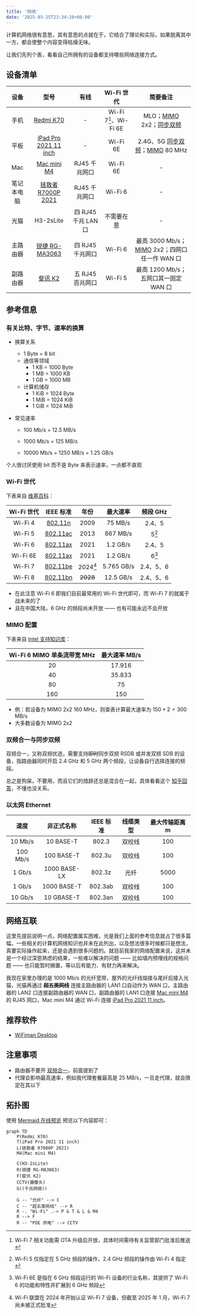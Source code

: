 ```yaml
---
title: '网络'
date: '2025-03-25T23:34:26+08:00'
---
```


计算机网络很有意思，其有意思的点就在于，它结合了理论和实际，如果脱离其中一方，都会使整个内容变得枯燥无味。

让我们先列个表，看看自己所拥有的设备都支持哪些网络连接方式。

## 设备清单

|    设备    |          型号           |        有线         |      Wi-Fi 世代       |                    简要备注                     |
| :--------: | :---------------------: | :-----------------: | :-------------------: | :---------------------------------------------: |
|    手机    |       [Redmi K70]       |          -          | Wi-Fi 7[^1]、Wi-Fi 6E |           MLO；[MIMO] 2x2；[同步双频]           |
|    平板    | [iPad Pro 2021 11 inch] |          -          |       Wi-Fi 6E        |       2.4G、5G [同步双频]；[MIMO] 80 MHz        |
|    Mac     |      [Mac mini M4]      |    RJ45 千兆网口    |       Wi-Fi 6E        |                        -                        |
| 笔记本电脑 |  [拯救者 R7000P 2021]   |    RJ45 千兆网口    |        Wi-Fi 6        |                        -                        |
|    光猫    |        H3-2sLite        | 四 RJ45 千兆 LAN 口 |      不需要在意       |                        -                        |
|  主路由器  |    [锐捷 RG-MA3063]     |  四 RJ45 千兆网口   |        Wi-Fi 6        | 最高 3000 Mb/s；[MIMO] 2x2；四网口任一作 WAN 口 |
|  副路由器  |        [斐讯 K2]        |  五 RJ45 百兆网口   |        Wi-Fi 5        |      最高 1200 Mb/s；五网口其一固定 WAN 口      |

[^1]: Wi-Fi 7 相关功能需 OTA 升级后开放，具体时间需待有关监管部门批准后推送

[Redmi K70]: https://www.mi.com/redmi-k70/specs
[iPad Pro 2021 11 inch]: https://support.apple.com/zh-cn/111897
[Mac mini M4]: https://support.apple.com/zh-cn/121555
[拯救者 R7000P 2021]: https://item.lenovo.com.cn/product/1013207.html
[锐捷 RG-MA3063]: https://www.acwifi.net/21472.html
[斐讯 K2]: https://product.yesky.com/product/977/977854/param.shtml
[MIMO]: #mimo-配置
[同步双频]: #双频合一与同步双频

## 参考信息

### 有关比特、字节、速率的换算

- 换算关系
  - 1 Byte = 8 bit
  - 通信等领域
    - 1 KB = 1000 Byte
    - 1 MB = 1000 KB
    - 1 GB = 1000 MB
  - 计算机储存
    - 1 KiB = 1024 Byte
    - 1 MiB = 1024 KiB
    - 1 GiB = 1024 MiB
- 常见速率

  - 100 Mb/s = 12.5 MB/s
  - 1000 Mb/s = 125 MB/s

  - 10000 Mb/s = 1250 MB/s = 1.25 GB/s

个人很讨厌使用 bit 而不是 Byte 来表示速率，一点都不直观

### Wi-Fi 世代

下表来自 [维基百科](https://zh.wikipedia.org/wiki/Wi-Fi#%E4%B8%96%E4%BB%A3)：

| Wi-Fi 世代 | IEEE 标准  |   年份   |  最大速率  | 频段 GHz  |
| :--------: | :--------: | :------: | :--------: | :-------: |
|  Wi-Fi 4   | [802.11n]  |   2009   |  75 MB/s   |  2.4、5   |
|  Wi-Fi 5   | [802.11ac] |   2013   |  867 MB/s  |   5[^2]   |
|  Wi-Fi 6   | [802.11ax] |   2021   |  1.2 GB/s  |  2.4、5   |
|  Wi-Fi 6E  | [802.11ax] |   2021   |  1.2 GB/s  |   6[^3]   |
|  Wi-Fi 7   | [802.11be] | 2024[^4] | 5.765 GB/s | 2.4、5、6 |
|  Wi-Fi 8   | [802.11bn] | ~~2028~~ | 12.5 GB/s  | 2.4、5、6 |

[^2]: Wi-Fi 5 仅指定在 5 GHz 频段的操作，2.4 GHz 频段的操作由 Wi-Fi 4 指定

[^3]: Wi-Fi 6E 是指在 6 GHz 频段运行的 Wi-Fi 设备的行业名称，其提供了 Wi-Fi 6 的功能和特性并扩展到 6 GHz 频段

[^4]: Wi-Fi 联盟在 2024 年开始认证 Wi-Fi 7 设备，但截至 2025 年 1 月，Wi-Fi 7 尚未被正式批准

[802.11n]: https://zh.wikipedia.org/wiki/IEEE_802.11n
[802.11ac]: https://zh.wikipedia.org/wiki/IEEE_802.11ac
[802.11ax]: https://zh.wikipedia.org/wiki/Wi-Fi_6
[802.11be]: https://zh.wikipedia.org/wiki/Wi-Fi_7
[802.11bn]: https://zh.wikipedia.org/wiki/IEEE_802.11bn

- 在此注意 Wi-Fi 6 即我们目前最常用的 Wi-Fi 世代即可，而 Wi-Fi 7 的就属于战未来的了
- 且在中国大陆，6 GHz 的频段尚未开放 —— 也有可能永远不会开放

### MIMO 配置

下表来自 [Intel 支持知识库](https://www.intel.cn/content/www/cn/zh/support/articles/000005725/wireless/legacy-intel-wireless-products.html)：

| Wi-Fi 6 MIMO 单条流带宽 MHz | 最大速率 MB/s |
| :-------------------------: | :-----------: |
|             20              |    17.916     |
|             40              |    35.833     |
|             80              |      75       |
|             160             |      150      |

- 例：若设备为 MIMO 2x2 160 MHz，则查表计算最大速率为 $150 \times 2 = 300$ MB/s
- 大多数设备为 MIMO 2x2

### 双频合一与同步双频

双频合一，又称双频优选，需要支持~~即时~~同步双频 RSDB 或并发双频 SDB 的设备，指路由器同时开启 2.4 GHz 和 5 GHz 两个频段，让设备自行选择连接的频段。

总之是狗屎，不要用，而且它们的措辞还总是混合在一起，具体看看这个 [知乎回答](https://www.zhihu.com/question/355416265/answer/891769324)，不懂也没关系。

### 以太网 Ethernet

|   速度   |  非正式名称  | IEEE 标准 | 线缆类型 | 最大传输距离 m |
| :------: | :----------: | :-------: | :------: | :------------: |
| 10 Mb/s  |  10 BASE-T   |   802.3   |  双绞线  |      100       |
| 100 Mb/s |  100 BASE-T  |  802.3u   |  双绞线  |      100       |
|  1 Gb/s  | 1000 BASE-LX |  802.3z   |   光纤   |      5000      |
|  1 Gb/s  | 1000 BASE-T  |  802.3ab  |  双绞线  |      100       |
| 10 Gb/s  |  10 GBASE-T  |  802.3an  |  双绞线  |      100       |

## 网络互联

这里先提前说明一点，网络配置属实困难，光是我们上面的参考信息就占了很多篇幅，一些相关的计算机网络知识也并未在此列出，以及想法很多时候都只是想法，真要实际操作起来，还是会遇到很多问题的。就目前我家的网络配置来说，这并未是一个经过深思熟虑的结果，一些难以解决的问题 —— 比如墙内预埋线的规格问题 —— 也只能暂时搁置，等以后有能力、有财力再来解决。

我现在家里办理的是 1000 Mb/s 的光纤宽带，屋外的光纤线熔接与尾纤后接入光猫，光猫再通过 **~~超五类网线~~** 连接主路由器的 LAN1 口自动作为 WAN 口，主路由器的 LAN2 口连接副路由器的 WAN 口，副路由器的 LAN1 口连接 [Mac mini M4](#设备清单) 的 RJ45 网口，Mac mini M4 通过 Wi-Fi 连接 [iPad Pro 2021 11 inch](#设备清单)。

## 推荐软件

- [WiFiman Desktop](https://ui.com/download/app/wifiman-desktop)

## 注意事项

- 路由器不要开 [双频合一](#双频合一与同步双频)，前面提到了
- 代理会影响最高速率，例如我代理套餐最高是 25 MB/s，一旦走代理，就会限定在其以下

## 拓扑图

使用 [Mermaid 在线预览](https://mermaid.live) 预览以下内容即可：

```mermaid
graph TD
    P(Redmi K70)
    T(iPad Pro 2021 11 inch)
    L(拯救者 R7000P 2021)
    M4(Mac mini M4)

    C(H3-2sLite)
    R(锐捷 RG-MA3063)
    F(斐讯 K2)
    CCTV(摄像头)
    G((千兆网络))

    G -- "光纤" --> C
    C -- "超五类网线" --> R
    R -. "Wi-Fi" .-> P & T & L & M4
    R --> F
    R -- "POE 供电" --> CCTV
```

